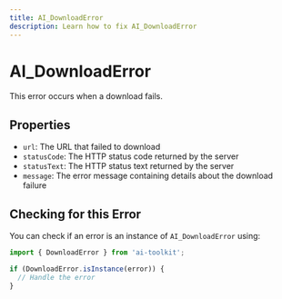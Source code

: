 ```yaml
---
title: AI_DownloadError
description: Learn how to fix AI_DownloadError
---
```


# AI_DownloadError

This error occurs when a download fails.

## Properties

- `url`: The URL that failed to download
- `statusCode`: The HTTP status code returned by the server
- `statusText`: The HTTP status text returned by the server
- `message`: The error message containing details about the download failure

## Checking for this Error

You can check if an error is an instance of `AI_DownloadError` using:

```typescript
import { DownloadError } from 'ai-toolkit';

if (DownloadError.isInstance(error)) {
  // Handle the error
}
```
